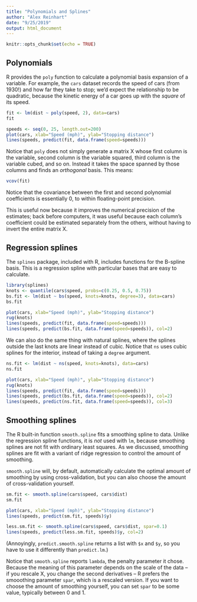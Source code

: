 ```yaml
---
title: "Polynomials and Splines"
author: "Alex Reinhart"
date: "9/25/2019"
output: html_document
---
```


```r
knitr::opts_chunk$set(echo = TRUE)
```

## Polynomials

R provides the `poly` function to calculate a polynomial basis expansion of a variable. For example, the `cars` dataset records the speed of cars (from 1930!) and how far they take to stop; we'd expect the relationship to be quadratic, because the kinetic energy of a car goes up with the *square* of its speed.

```r
fit <- lm(dist ~ poly(speed, 2), data=cars)
fit

speeds <- seq(0, 25, length.out=200)
plot(cars, xlab="Speed (mph)", ylab="Stopping distance")
lines(speeds, predict(fit, data.frame(speed=speeds)))
```

Notice that `poly` does not simply generate a matrix X whose first column is the variable, second column is the variable squared, third column is the variable cubed, and so on. Instead it takes the space spanned by those columns and finds an *orthogonal* basis. This means:

```r
vcov(fit)
```

Notice that the covariance between the first and second polynomial coefficients is essentially 0, to within floating-point precision.

This is useful now because it improves the numerical precision of the estimates; back before computers, it was useful because each column's coefficient could be estimated separately from the others, without having to invert the entire matrix X.

## Regression splines

The `splines` package, included with R, includes functions for the B-spline basis. This is a regression spline with particular bases that are easy to calculate.

```r
library(splines)
knots <- quantile(cars$speed, probs=c(0.25, 0.5, 0.75))
bs.fit <- lm(dist ~ bs(speed, knots=knots, degree=3), data=cars)
bs.fit

plot(cars, xlab="Speed (mph)", ylab="Stopping distance")
rug(knots)
lines(speeds, predict(fit, data.frame(speed=speeds)))
lines(speeds, predict(bs.fit, data.frame(speed=speeds)), col=2)
```

We can also do the same thing with natural splines, where the splines outside the last knots are linear instead of cubic. Notice that `ns` uses cubic splines for the interior, instead of taking a `degree` argument.

```r
ns.fit <- lm(dist ~ ns(speed, knots=knots), data=cars)
ns.fit

plot(cars, xlab="Speed (mph)", ylab="Stopping distance")
rug(knots)
lines(speeds, predict(fit, data.frame(speed=speeds)))
lines(speeds, predict(bs.fit, data.frame(speed=speeds)), col=2)
lines(speeds, predict(ns.fit, data.frame(speed=speeds)), col=3)
```

## Smoothing splines

The R built-in function `smooth.spline` fits a smoothing spline to data. Unlike the regression spline functions, it is *not* used with `lm`, because smoothing splines are not fit with ordinary least squares. As we discussed, smoothing splines are fit with a variant of ridge regression to control the amount of smoothing.

`smooth.spline` will, by default, automatically calculate the optimal amount of smoothing by using cross-validation, but you can also choose the amount of cross-validation yourself.

```r
sm.fit <- smooth.spline(cars$speed, cars$dist)
sm.fit

plot(cars, xlab="Speed (mph)", ylab="Stopping distance")
lines(speeds, predict(sm.fit, speeds)$y)

less.sm.fit <- smooth.spline(cars$speed, cars$dist, spar=0.1)
lines(speeds, predict(less.sm.fit, speeds)$y, col=2)
```

(Annoyingly, `predict.smooth.spline` returns a list with `$x` and `$y`, so you have to use it differently than `predict.lm`.)

Notice that `smooth.spline` reports `lambda`, the penalty parameter it chose. Because the meaning of this parameter depends on the scale of the data -- if you rescale X, you change the second derivatives -- R prefers the smooothing parameter `spar`, which is a rescaled version. If you want to choose the amount of smoothing yourself, you can set `spar` to be some value, typically between 0 and 1.